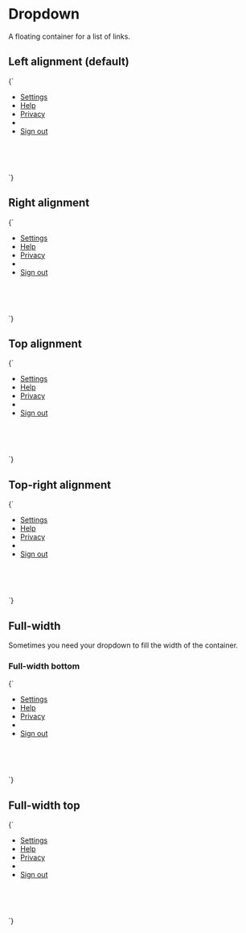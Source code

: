 
<Meta title="Atoms/Dropdown" />

# Dropdown

A floating container for a list of links.

## Left alignment (default)

<Canvas>
  <Story name="Dropdown" inline={false} height="20rem">
    {`
      <div class="u-relative" style="height: 10rem; width: 30rem">
        <ul class="a-dropdown u-overflow--y a-list-reset">
          <li>
            <a href="/" class="a-button a-button--menu u-h6">Settings</a>
          </li>
          <li>
            <a href="/" class="a-button a-button--menu u-h6">Help</a>
          </li>
          <li>
            <a href="/" class="a-button a-button--menu u-h6">Privacy</a>
          </li>
          <li role="separator"></li>
          <li>
            <a href="/" class="a-button a-button--menu u-h6">Sign out</a>
          </li>
        </ul>
      </div>
    `}
  </Story>
</Canvas>

## Right alignment

<Canvas>
  <Story name="Dropdown--right" inline={false} height="20rem">
    {`
      <div class="u-relative" style="height: 10rem; width: 100%">
        <ul class="a-dropdown a-dropdown--right u-overflow--y a-list-reset">
          <li>
            <a href="/" class="a-button a-button--menu u-h6">Settings</a>
          </li>
          <li>
            <a href="/" class="a-button a-button--menu u-h6">Help</a>
          </li>
          <li>
            <a href="/" class="a-button a-button--menu u-h6">Privacy</a>
          </li>
          <li role="separator"></li>
          <li>
            <a href="/" class="a-button a-button--menu u-h6">Sign out</a>
          </li>
        </ul>
      </div>
    `}
  </Story>
</Canvas>

## Top alignment

<Canvas>
  <Story name="Dropdown--top" inline={false} height="20rem">
    {`
      <div class="u-relative u-flex" style="height: 10rem; width: 100%">
        <ul class="a-dropdown a-dropdown--top u-overflow--y a-list-reset">
          <li>
            <a href="/" class="a-button a-button--menu u-h6">Settings</a>
          </li>
          <li>
            <a href="/" class="a-button a-button--menu u-h6">Help</a>
          </li>
          <li>
            <a href="/" class="a-button a-button--menu u-h6">Privacy</a>
          </li>
          <li role="separator"></li>
          <li>
            <a href="/" class="a-button a-button--menu u-h6">Sign out</a>
          </li>
        </ul>
      </div>
    `}
  </Story>
</Canvas>


## Top-right alignment

<Canvas>
  <Story name="Dropdown--top dropdown--right" inline={false} height="20rem">
    {`
      <div class="u-relative u-flex" style="height: 10rem; width: 100%">
        <ul class="a-dropdown a-dropdown--top a-dropdown--right u-overflow--y a-list-reset">
          <li>
            <a href="/" class="a-button a-button--menu u-h6">Settings</a>
          </li>
          <li>
            <a href="/" class="a-button a-button--menu u-h6">Help</a>
          </li>
          <li>
            <a href="/" class="a-button a-button--menu u-h6">Privacy</a>
          </li>
          <li role="separator"></li>
          <li>
            <a href="/" class="a-button a-button--menu u-h6">Sign out</a>
          </li>
        </ul>
      </div>
    `}
  </Story>
</Canvas>

## Full-width

Sometimes you need your dropdown to fill the width of the container.

### Full-width bottom

<Canvas>
  <Story name="Dropdown--bottom dropdown--full" inline={false} height="20rem">
    {`
      <div class="u-relative u-flex" style="height: 10rem; width: 100%">
        <ul class="a-dropdown a-dropdown--full-width u-overflow--y a-list-reset">
          <li>
            <a href="/" class="a-button a-button--menu u-h6">Settings</a>
          </li>
          <li>
            <a href="/" class="a-button a-button--menu u-h6">Help</a>
          </li>
          <li>
            <a href="/" class="a-button a-button--menu u-h6">Privacy</a>
          </li>
          <li role="separator"></li>
          <li>
            <a href="/" class="a-button a-button--menu u-h6">Sign out</a>
          </li>
        </ul>
      </div>
    `}
  </Story>
</Canvas>

## Full-width top

<Canvas>
  <Story name="Dropdown--top dropdown--full" inline={false} height="20rem">
    {`
      <div class="u-relative u-flex" style="height: 10rem; width: 100%">
        <ul class="a-dropdown a-dropdown--top a-dropdown--full-width u-overflow--y a-list-reset">
          <li>
            <a href="/" class="a-button a-button--menu u-h6">Settings</a>
          </li>
          <li>
            <a href="/" class="a-button a-button--menu u-h6">Help</a>
          </li>
          <li>
            <a href="/" class="a-button a-button--menu u-h6">Privacy</a>
          </li>
          <li role="separator"></li>
          <li>
            <a href="/" class="a-button a-button--menu u-h6">Sign out</a>
          </li>
        </ul>
      </div>
    `}
  </Story>
</Canvas>
